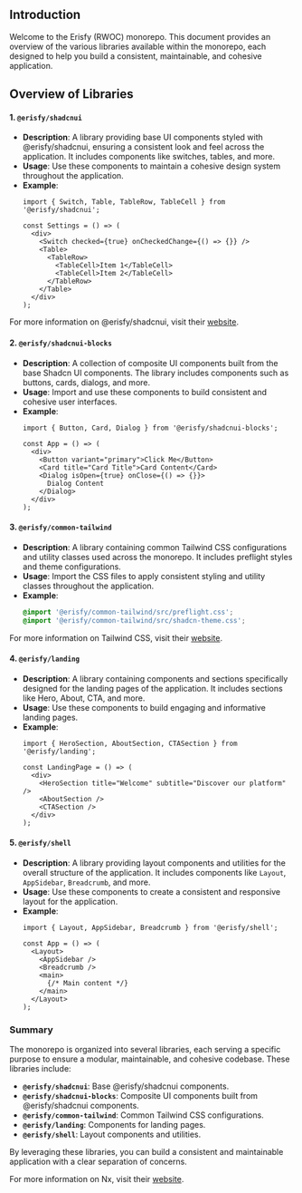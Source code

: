 
<Meta title="Getting Started" />

## Introduction

Welcome to the Erisfy (RWOC) monorepo. This document provides an overview of the various libraries available within the monorepo, each designed to help you build a consistent, maintainable, and cohesive application.

## Overview of Libraries

#### 1. **`@erisfy/shadcnui`**
- **Description**: A library providing base UI components styled with @erisfy/shadcnui, ensuring a consistent look and feel across the application. It includes components like switches, tables, and more.
- **Usage**: Use these components to maintain a cohesive design system throughout the application.
- **Example**:
  ```tsx
  import { Switch, Table, TableRow, TableCell } from '@erisfy/shadcnui';

  const Settings = () => (
    <div>
      <Switch checked={true} onCheckedChange={() => {}} />
      <Table>
        <TableRow>
          <TableCell>Item 1</TableCell>
          <TableCell>Item 2</TableCell>
        </TableRow>
      </Table>
    </div>
  );
  ```

For more information on @erisfy/shadcnui, visit their [website](https://ui.shadcn.com/).

#### 2. **`@erisfy/shadcnui-blocks`**
- **Description**: A collection of composite UI components built from the base Shadcn UI components. The library includes components such as buttons, cards, dialogs, and more.
- **Usage**: Import and use these components to build consistent and cohesive user interfaces.
- **Example**:
  ```tsx
  import { Button, Card, Dialog } from '@erisfy/shadcnui-blocks';

  const App = () => (
    <div>
      <Button variant="primary">Click Me</Button>
      <Card title="Card Title">Card Content</Card>
      <Dialog isOpen={true} onClose={() => {}}>
        Dialog Content
      </Dialog>
    </div>
  );
  ```

#### 3. **`@erisfy/common-tailwind`**
- **Description**: A library containing common Tailwind CSS configurations and utility classes used across the monorepo. It includes preflight styles and theme configurations.
- **Usage**: Import the CSS files to apply consistent styling and utility classes throughout the application.
- **Example**:
  ```css
  @import '@erisfy/common-tailwind/src/preflight.css';
  @import '@erisfy/common-tailwind/src/shadcn-theme.css';
  ```

For more information on Tailwind CSS, visit their [website](https://tailwindcss.com/).

#### 4. **`@erisfy/landing`**
- **Description**: A library containing components and sections specifically designed for the landing pages of the application. It includes sections like Hero, About, CTA, and more.
- **Usage**: Use these components to build engaging and informative landing pages.
- **Example**:
  ```tsx
  import { HeroSection, AboutSection, CTASection } from '@erisfy/landing';

  const LandingPage = () => (
    <div>
      <HeroSection title="Welcome" subtitle="Discover our platform" />
      <AboutSection />
      <CTASection />
    </div>
  );
  ```

#### 5. **`@erisfy/shell`**
- **Description**: A library providing layout components and utilities for the overall structure of the application. It includes components like `Layout`, `AppSidebar`, `Breadcrumb`, and more.
- **Usage**: Use these components to create a consistent and responsive layout for the application.
- **Example**:
  ```tsx
  import { Layout, AppSidebar, Breadcrumb } from '@erisfy/shell';

  const App = () => (
    <Layout>
      <AppSidebar />
      <Breadcrumb />
      <main>
        {/* Main content */}
      </main>
    </Layout>
  );
  ```

### Summary

The monorepo is organized into several libraries, each serving a specific purpose to ensure a modular, maintainable, and cohesive codebase. These libraries include:

- **`@erisfy/shadcnui`**: Base @erisfy/shadcnui components.
- **`@erisfy/shadcnui-blocks`**: Composite UI components built from @erisfy/shadcnui components.
- **`@erisfy/common-tailwind`**: Common Tailwind CSS configurations.
- **`@erisfy/landing`**: Components for landing pages.
- **`@erisfy/shell`**: Layout components and utilities.

By leveraging these libraries, you can build a consistent and maintainable application with a clear separation of concerns.

For more information on Nx, visit their [website](https://nx.dev/).
